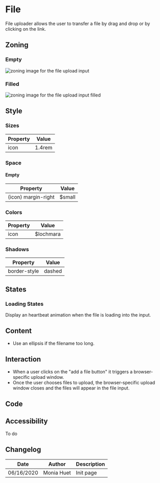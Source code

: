 

<Meta title="Components/Form/Fields/File" />

<TableOfContent />

# File

File uploader allows the user to transfer a file by drag and drop or by clicking on the link.


## Zoning

### Empty

<img src={InputZoning} alt="zoning image for the file upload input" className="full" class="full" />

### Filled

<img src={InputFileFilledZoning} alt="zoning image for the file upload input filled" className="full" class="full" />


## Style

### Sizes

| Property                       | Value             | 
| ------------------------------ | ----------------- | 
| icon           	             | 1.4rem            | 


### Space

#### Empty

| Property                       | Value             | 
| ------------------------------ | ----------------- | 
| (icon) margin-right			 | $small            | 


### Colors

| Property                       | Value                               | 
| ------------------------------ | ----------------------------------- | 
| icon		                     | $lochmara	                       |

### Shadows

| Property                       | Value             | 
| ------------------------------ | ----------------- | 
| border-style		             | dashed	         |

## States

### Loading States
Display an heartbeat animation when the file is loading into the input.

## Content

- Use an ellipsis if the filename too long.


## Interaction

- When a user clicks on the "add a file button" it triggers a browser-specific upload window.
- Once the user chooses files to upload, the browser-specific upload window closes and the files will appear in the file input.

## Code

<Preview>
    <Story name="default">
        <Form.File label="file" />
    </Story>
</Preview>

<Preview>
    <Story name="multiple">
        <Form.File label="files" multiple />
    </Story>
</Preview>

<Preview>
    <Story name="filled">
        <Form.File label="file" value="" />
    </Story>
</Preview>

<Preview>
    <Story name="disabled">
        <Form.File label="file" disabled />
    </Story>
</Preview>

<Preview>
    <Story name="read-only">
        <Form.File label="file" readOnly />
    </Story>
</Preview>

## Accessibility

To do

## Changelog

| Date       | Author | Description |
| ---------- | ------ | ----------- |
| 06/16/2020 | Monia Huet  | Init page   |

